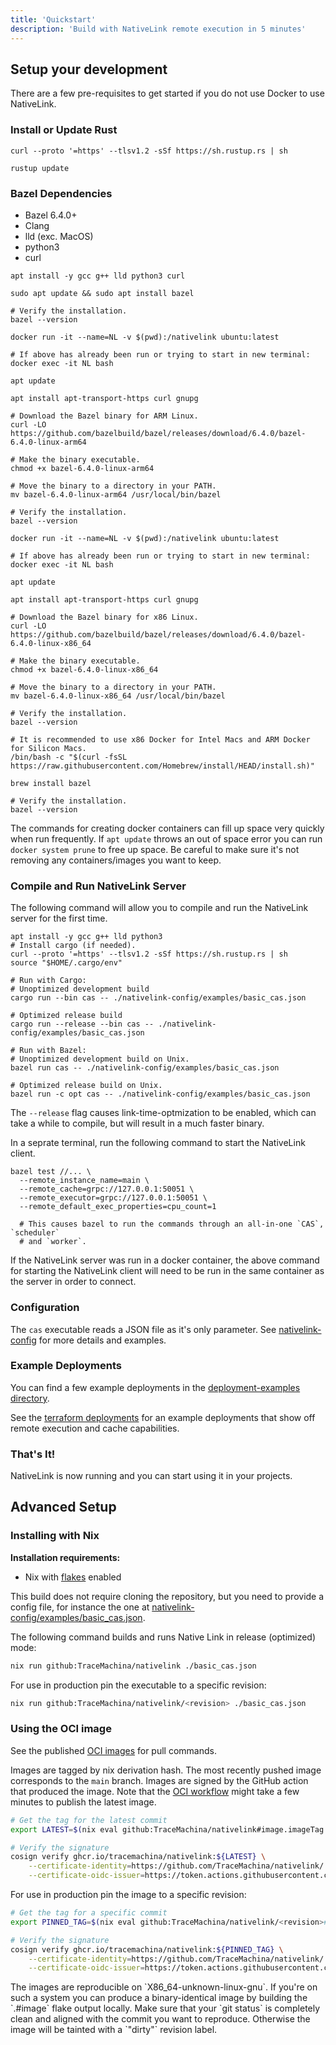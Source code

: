 ```yaml
---
title: 'Quickstart'
description: 'Build with NativeLink remote execution in 5 minutes'
---
```


## Setup your development

There are a few pre-requisites to get started if you do not use Docker to use NativeLink.

### Install or Update Rust

<CodeGroup>

```shell  Install
curl --proto '=https' --tlsv1.2 -sSf https://sh.rustup.rs | sh
```

```shell Update
rustup update
```
</CodeGroup>

### Bazel Dependencies

* Bazel 6.4.0+
* Clang
* lld (exc. MacOS)
* python3
* curl

<CodeGroup>

```shell Linux
apt install -y gcc g++ lld python3 curl

sudo apt update && sudo apt install bazel

# Verify the installation.
bazel --version
```

```shell Docker-ARM
docker run -it --name=NL -v $(pwd):/nativelink ubuntu:latest

# If above has already been run or trying to start in new terminal:
docker exec -it NL bash

apt update

apt install apt-transport-https curl gnupg

# Download the Bazel binary for ARM Linux.
curl -LO https://github.com/bazelbuild/bazel/releases/download/6.4.0/bazel-6.4.0-linux-arm64

# Make the binary executable.
chmod +x bazel-6.4.0-linux-arm64

# Move the binary to a directory in your PATH.
mv bazel-6.4.0-linux-arm64 /usr/local/bin/bazel

# Verify the installation.
bazel --version

```

```shell Docker-x86
docker run -it --name=NL -v $(pwd):/nativelink ubuntu:latest

# If above has already been run or trying to start in new terminal:
docker exec -it NL bash

apt update

apt install apt-transport-https curl gnupg

# Download the Bazel binary for x86 Linux.
curl -LO https://github.com/bazelbuild/bazel/releases/download/6.4.0/bazel-6.4.0-linux-x86_64

# Make the binary executable.
chmod +x bazel-6.4.0-linux-x86_64

# Move the binary to a directory in your PATH.
mv bazel-6.4.0-linux-x86_64 /usr/local/bin/bazel

# Verify the installation.
bazel --version

```

```shell MacOS (Beta)
# It is recommended to use x86 Docker for Intel Macs and ARM Docker for Silicon Macs.
/bin/bash -c "$(curl -fsSL https://raw.githubusercontent.com/Homebrew/install/HEAD/install.sh)"

brew install bazel

# Verify the installation.
bazel --version
```

</CodeGroup>

<Note>The commands for creating docker containers can fill up space very quickly when run frequently. If `apt update` throws an out of space error you can run `docker system prune` to free up space. Be careful to make sure it's not removing any containers/images you want to keep.</Note>

### Compile and Run NativeLink Server

The following command will allow you to compile and run the NativeLink server for the first time.

  ```shell
  apt install -y gcc g++ lld python3
  # Install cargo (if needed).
  curl --proto '=https' --tlsv1.2 -sSf https://sh.rustup.rs | sh
  source "$HOME/.cargo/env"

  # Run with Cargo:
  # Unoptimized development build
  cargo run --bin cas -- ./nativelink-config/examples/basic_cas.json

  # Optimized release build
  cargo run --release --bin cas -- ./nativelink-config/examples/basic_cas.json

  # Run with Bazel:
  # Unoptimized development build on Unix.
  bazel run cas -- ./nativelink-config/examples/basic_cas.json

  # Optimized release build on Unix.
  bazel run -c opt cas -- ./nativelink-config/examples/basic_cas.json
  ```

<Note>The `--release` flag causes link-time-optmization to be enabled, which can take a while to compile, but will result in a much faster binary.</Note>

In a seprate terminal, run the following command to start the NativeLink client.


```shell
bazel test //... \
  --remote_instance_name=main \
  --remote_cache=grpc://127.0.0.1:50051 \
  --remote_executor=grpc://127.0.0.1:50051 \
  --remote_default_exec_properties=cpu_count=1

  # This causes bazel to run the commands through an all-in-one `CAS`, `scheduler`
  # and `worker`.
```
<Note>If the NativeLink server was run in a docker container, the above command for starting the NativeLink client will need to be run in the same container as the server in order to connect.</Note>

### Configuration

The `cas` executable reads a JSON file as it's only parameter. See [nativelink-config](./nativelink-config)
for more details and examples.

### Example Deployments

You can find a few example deployments in the [deployment-examples directory](./deployment-examples).

See the [terraform deployments](./deployment-examples/terraform) for an example
deployments that show off remote execution and cache capabilities.


### That's It!

NativeLink is now running and you can start using it in your projects.


## Advanced Setup


### Installing with Nix

**Installation requirements:**

* Nix with [flakes](https://nixos.wiki/wiki/Flakes) enabled

This build does not require cloning the repository, but you need to provide a
config file, for instance the one at [nativelink-config/examples/basic_cas.json](./nativelink-config/examples/basic_cas.json).

The following command builds and runs Native Link in release (optimized) mode:

```sh
nix run github:TraceMachina/nativelink ./basic_cas.json
```

For use in production pin the executable to a specific revision:

```sh
nix run github:TraceMachina/nativelink/<revision> ./basic_cas.json
```

### Using the OCI image

See the published [OCI images](https://github.com/TraceMachina/nativelink/pkgs/container/nativelink)
for pull commands.

Images are tagged by nix derivation hash. The most recently pushed image
corresponds to the `main` branch. Images are signed by the GitHub action that
produced the image. Note that the [OCI workflow](https://github.com/TraceMachina/nativelink/actions/workflows/image.yaml)
might take a few minutes to publish the latest image.

```sh
# Get the tag for the latest commit
export LATEST=$(nix eval github:TraceMachina/nativelink#image.imageTag --raw)

# Verify the signature
cosign verify ghcr.io/tracemachina/nativelink:${LATEST} \
    --certificate-identity=https://github.com/TraceMachina/nativelink/.github/workflows/image.yaml@refs/heads/main \
    --certificate-oidc-issuer=https://token.actions.githubusercontent.com
```

For use in production pin the image to a specific revision:

```sh
# Get the tag for a specific commit
export PINNED_TAG=$(nix eval github:TraceMachina/nativelink/<revision>#image.imageTag --raw)

# Verify the signature
cosign verify ghcr.io/tracemachina/nativelink:${PINNED_TAG} \
    --certificate-identity=https://github.com/TraceMachina/nativelink/.github/workflows/image.yaml@refs/heads/main \
    --certificate-oidc-issuer=https://token.actions.githubusercontent.com
```

<Tip>
  The images are reproducible on `X86_64-unknown-linux-gnu`. If you're on
  such a system you can produce a binary-identical image by building the
  `.#image` flake output locally. Make sure that your `git status` is
  completely clean and aligned with the commit you want to reproduce.
  Otherwise the image will be tainted with a `"dirty"` revision label.
</Tip>
